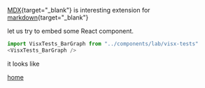 

[MDX](https://mdxjs.com/){target="_blank"} is interesting extension for [markdown](https://github.com/adam-p/markdown-here/wiki/Markdown-Cheatsheet){target="_blank"}
<!--more-->

let us try to embed some React component.

```javascript
import VisxTests_BarGraph from "../components/lab/visx-tests"
<VisxTests_BarGraph />
```
it looks like

<div>
    <a as="/" href="/">home</a>
    <VisxTests_BarGraph />
</div>